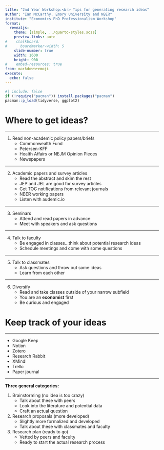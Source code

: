```yaml
---
title: "2nd Year Workshop:<br> Tips for generating research ideas"
author: "Ian McCarthy, Emory University and NBER"
institute: "Economics PhD Professionalism Workshop"
format: 
  revealjs:
    theme: [simple, ../quarto-styles.scss]
    preview-links: auto
#    chalkboard:
#      boardmarker-width: 5
    slide-number: true
    width: 1600
    height: 900
#    embed-resources: true
from: markdown+emoji
execute: 
  echo: false
---
```


```r
#| include: false
if (!require("pacman")) install.packages("pacman")
pacman::p_load(tidyverse, ggplot2)
```


# Where to get ideas?

---

1. Read non-academic policy papers/briefs
   - Commonwealth Fund
   - Petersen-KFF
   - Health Affairs or NEJM Opinion Pieces
   - Newspapers

---

2. Academic papers and survey articles
   - Read the abstract and skim the rest
   - JEP and JEL are good for survey articles
   - Get TOC notifications from relevant journals
   - NBER working papers
   - Listen with audemic.io


---

3. Seminars
   - Attend and read papers in advance
   - Meet with speakers and ask questions

---


4. Talk to faculty
   - Be engaged in classes...think about potential research ideas
   - Schedule meetings and come with some questions

---


5. Talk to classmates
   - Ask questions and throw out some ideas
   - Learn from each other


---

6. Diversify
   - Read and take classes outside of your narrow subfield
   - You are an **economist** first
   - Be curious and engaged



# Keep track of your ideas

---

- Google Keep
- Notion
- Zotero
- Research Rabbit
- XMind
- Trello
- Paper journal

---

**Three general categories:**

1. Brainstorming (no idea is too crazy)
   - Talk about these with peers
   - Look into the literature and potential data
   - Craft an actual question
2. Research proposals (more developed)
   - Slightly more formalized and developed
   - Talk about these with classmates and faculty
3. Research plan (ready to go)
   - Vetted by peers and faculty
   - Ready to start the actual research process
